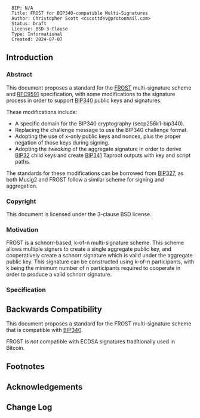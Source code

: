 <pre>
  BIP: N/A
  Title: FROST for BIP340-compatible Multi-Signatures
  Author: Christopher Scott <cscottdev@protonmail.com>
  Status: Draft
  License: BSD-3-Clause
  Type: Informational
  Created: 2024-07-07
</pre>

== Introduction ==

=== Abstract ===

This document proposes a standard for the [https://eprint.iacr.org/2020/1261.pdf FROST] multi-signature scheme and [https://www.rfc-editor.org/rfc/rfc9591.html RFC9591] specification, with some modifications to the signature process in order to support [https://github.com/bitcoin/bips/blob/master/bip-0340.mediawiki BIP340] public keys and signatures.

These modifications include:
* A specific domain for the BIP340 cryptography (secp256k1-bip340).
* Replacing the challenge message to use the BIP340 challenge format.
* Adopting the use of x-only public keys and nonces, plus the proper negation of those keys during signing.
* Adopting the ''tweaking'' of the aggregate signature in order to derive [https://github.com/bitcoin/bips/blob/master/bip-0032.mediawiki BIP32] child keys and create [https://github.com/bitcoin/bips/blob/master/bip-0341.mediawiki BIP341] Taproot outputs with key and script paths.

The standards for these modifications can be borrowed from [https://github.com/bitcoin/bips/blob/master/bip-0327.mediawiki BIP327], as both Musig2 and FROST follow a similar scheme for signing and aggregation.

=== Copyright ===

This document is licensed under the 3-clause BSD license.

=== Motivation ===

FROST is a schnorr-based, k-of-n multi-signature scheme. This scheme allows multiple signers to create a single aggregate public key, and cooperatively create a schnorr signature which is valid under the aggregate public key. This signature can be constructed using k-of-n participants, with k being the minimum number of n participants required to cooperate in order to produce a valid schnorr signature.

=== Specification ===

== Backwards Compatibility ==

This document proposes a standard for the FROST multi-signature scheme that is compatible with [https://github.com/bitcoin/bips/blob/master/bip-0340.mediawiki BIP340].

FROST is ''not'' compatible with ECDSA signatures traditionally used in Bitcoin.

== Footnotes ==


== Acknowledgements ==


== Change Log ==

